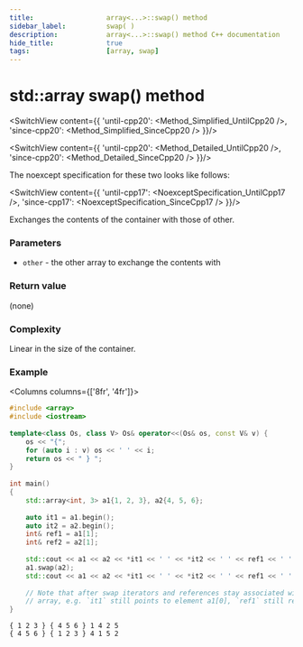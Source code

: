```yaml
---
title:					array<...>::swap() method
sidebar_label:			swap( )
description:			array<...>::swap() method C++ documentation
hide_title:				true
tags:					[array, swap]
---
```




<!----------------- Codes ---------------------->

<!-- swap() -->



# std::array swap() method

<Tabs>
<TabItem value="simplified" label="Simplified"default >

<SwitchView content={{
    'until-cpp20': <Method_Simplified_UntilCpp20 />,
    'since-cpp20': <Method_Simplified_SinceCpp20 />
}}/>

</TabItem>
<TabItem value="detailed" label="Detailed">

<SwitchView content={{
    'until-cpp20': <Method_Detailed_UntilCpp20 />,
    'since-cpp20': <Method_Detailed_SinceCpp20 />
}}/>

The noexcept specification for these two looks like follows:

<SwitchView content={{
    'until-cpp17': <NoexceptSpecification_UntilCpp17 />,
    'since-cpp17': <NoexceptSpecification_SinceCpp17 />
}}/>

</TabItem>
</Tabs>


Exchanges the contents of the container with those of other.

### Parameters

 - `other` - the other array to exchange the contents with

### Return value

(none)

### Complexity

Linear in the size of the container.

### Example

<Columns columns={['8fr', '4fr']}>
<div>

```cpp
#include <array>
#include <iostream>
 
template<class Os, class V> Os& operator<<(Os& os, const V& v) {
    os << "{";
    for (auto i : v) os << ' ' << i;
    return os << " } ";
}
 
int main()
{
    std::array<int, 3> a1{1, 2, 3}, a2{4, 5, 6};
 
    auto it1 = a1.begin();
    auto it2 = a2.begin();
    int& ref1 = a1[1];
    int& ref2 = a2[1];
 
    std::cout << a1 << a2 << *it1 << ' ' << *it2 << ' ' << ref1 << ' ' << ref2 << '\n';
    a1.swap(a2);
    std::cout << a1 << a2 << *it1 << ' ' << *it2 << ' ' << ref1 << ' ' << ref2 << '\n';
 
    // Note that after swap iterators and references stay associated with their original
    // array, e.g. `it1` still points to element a1[0], `ref1` still refers to a1[1].
}
```

</div>
<div>

```plaintext title="Possible output"
{ 1 2 3 } { 4 5 6 } 1 4 2 5
{ 4 5 6 } { 1 2 3 } 4 1 5 2
```

</div>
</Columns>